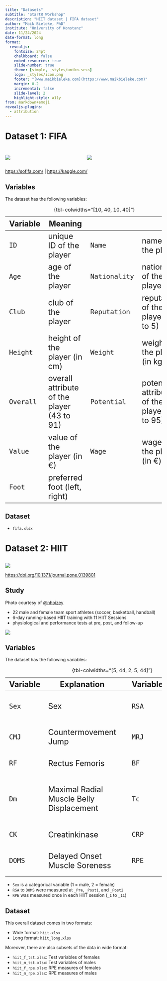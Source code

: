```yaml
---
title: "Datasets"
subtitle: "StartR Workshop"
description: "HIIT dataset | FIFA dataset"
author: "Maik Bieleke, PhD"
institute: "University of Konstanz"
date: 11/24/2024
date-format: long
format: 
  revealjs:
    fontsize: 24pt
    chalkboard: false
    embed-resources: true
    slide-number: true
    theme: [simple, _styles/unikn.scss]
    logo: _styles/icon.png
    footer: "[www.maikbieleke.com](https://www.maikbieleke.com)"
    margin: 0.2
    incremental: false 
    slide-level: 2
    highlight-style: a11y
from: markdown+emoji
revealjs-plugins:
  - attribution
---
```


```{=html}
<style> td,th {font-size: 25px} </style>
```


# Dataset 1: FIFA

##  {data-menu-title="sofifa.com"}

::: {.columns}
:::: {.column width="50%"}
![](figures/sofifa.png)
::::
:::: {.column width="50%"}
![](figures/fifa-kaggle.png)
::::
:::

::: footer
[https://sofifa.com/](https://sofifa.com/)  |  [https://kaggle.com/](https://www.kaggle.com/datasets/bryanb/fifa-player-stats-database/data)
:::



## Variables

The dataset has the following variables:

 Variable  | Meaning                                    |               |                                              |
|----------------|----------------|----------------|-------------------------|
| `ID`      | unique ID of the player                    | `Name`        | name of the player                           |
| `Age`     | age of the player                          | `Nationality` | nationality of the player                    |
| `Club`    | club of the player                         | `Reputation`  | reputation of the player (1 to 5)            |
| `Height`  | height of the player (in cm)               | `Weight`      | weight of the player (in kg)                 |
| `Overall` | overall attribute of the player (43 to 91) | `Potential`   | potential attribute of the player (42 to 95) |
| `Value`   | value of the player (in €)                 | `Wage`        | wage of the player (in €)                    |
| `Foot`    | preferred foot (left, right) |               |                                              |

: {tbl-colwidths="\[10, 40, 10, 40\]"}


## Dataset

- `fifa.xlsx`



# Dataset 2: HIIT

##  {data-menu-title="Wiewelhove et al. (2015)"}

![](figures/hiit-title.png)

::: footer
[https://doi.org/10.1371/journal.pone.0139801](https://doi.org/10.1371/journal.pone.0139801)
:::

## Study {background-color="white" background-image="figures/hiit-sprint.jpg" background-opacity="0.2"}

::: footer
Photo courtesy of [\@nhoizey](https://unsplash.com/de/@nhoizey)
:::

-   22 male and female team sport athletes (soccer, basketball, handball)
-   6-day running-based HIIT training with 11 HIIT Sessions
-   physiological and performance tests at pre, post, and follow-up

![](figures/hiit-design.png)

## Variables

The dataset has the following variables:

| Variable | Explanation                              |     | Variable | Explanation                            |
|----------|------------------------------------------|-----|----------|----------------------------------------|
| `Sex`    | Sex                                      |     | `RSA`    | Repeated Sprint Ability                |
| `CMJ`    | Countermovement Jump                     |     | `MRJ`    | Multiple Rebound Jump                  |
| `RF`     | Rectus Femoris                           |     | `BF`     | Biceps Femoris                         |
| `Dm`     | Maximal Radial Muscle Belly Displacement |     | `Tc`     | Contraction Time between 10 and 90% Dm |
| `CK`     | Creatinkinase                            |     | `CRP`    | C-Reactive Protein                     |
| `DOMS`   | Delayed Onset Muscle Soreness            |     | `RPE`    | Rating of Perceived Exertion           |

: {tbl-colwidths="\[5, 44, 2, 5, 44\]"}

- `Sex` is a categorical variable (1 = male, 2 = female)
- `RSA` to `DOMS` were measured at `_Pre`, `_Post1`, and `_Post2`
- `RPE` was measured once in each HIIT session (`_1` to `_11`)



## Dataset

This overall dataset comes in two formats:

- Wide format: `hiit.xlsx`
- Long format: `hiit_long.xlsx`

Moreover, there are also subsets of the data in wide format:

- `hiit_f_tst.xlsx`: Test variables of females
- `hiit_m_tst.xlsx`: Test variables of males
- `hiit_f_rpe.xlsx`: RPE measures of females
- `hiit_m_rpe.xlsx`: RPE measures of males





